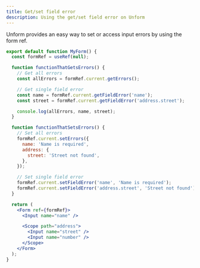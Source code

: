 ```yaml
---
title: Get/set field error
description: Using the get/set field error on Unform
---
```


Unform provides an easy way to set or access input errors by using the form ref.

```jsx lineNumbers=true
export default function MyForm() {
  const formRef = useRef(null);

  function functionThatGetsErrors() {
    // Get all errors
    const allErrors = formRef.current.getErrors();

    // Get single field error
    const name = formRef.current.getFieldError('name');
    const street = formRef.current.getFieldError('address.street');

    console.log(allErrors, name, street);
  }

  function functionThatSetsErrors() {
    // Set all errors
    formRef.current.setErrors({
      name: 'Name is required',
      address: {
        street: 'Street not found',
      },
    });

    // Set single field error
    formRef.current.setFieldError('name', 'Name is required');
    formRef.current.setFieldError('address.street', 'Street not found');
  }

  return (
    <Form ref={formRef}>
      <Input name="name" />

      <Scope path="address">
        <Input name="street" />
        <Input name="number" />
      </Scope>
    </Form>
  );
}
```
